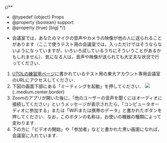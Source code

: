 
{/**
  * @typedef {object} Props
  * @property {boolean} support
  * @property {true} [big]
  */}

-  会議室では，あなたのマイクの音声やカメラの映像が他の人に送られることがあります（ここで使うテスト用の会議室では，入っただけではそうならないようになっていますが，いろいろ試しているうちにそういうことがあるかもしれません）．気になる人は，音声や映像が送られても大丈夫な状況で行ってください．
1. [UTOLの練習用ページ](https://utol.ecc.u-tokyo.ac.jp/lms/course?idnumber=20197J919010V02)に書かれているテスト用の東大アカウント専用会議室のURLにアクセスしてください．
2. 下図の画面下部にある「ミーティングを起動」を押してください．
   <If cond={props.big}>
     ![](./app.png){:.medium.center.border}
   </If>
3. Zoomのアプリが開いた後に，「他のユーザーの音声を聞くにはオーディオに接続してください」というメッセージが表示されたら，「コンピュータオーディオに参加する」または「WiFiまたは携帯のデータ」と書かれたボタンを押してください．なお，このボタンの名称は，お使いの機器の種類によって変わります．
4. 下の方に「ビデオの開始」や「参加者」などと書かれた黒い画面になれば，会議室に入れています．
